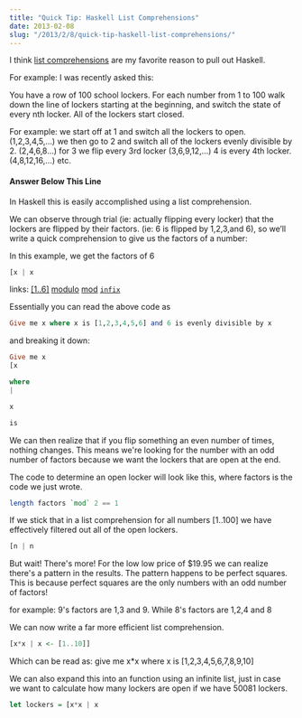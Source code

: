 ```yaml
---
title: "Quick Tip: Haskell List Comprehensions"
date: 2013-02-08
slug: "/2013/2/8/quick-tip-haskell-list-comprehensions/"
---
```


I think
[list comprehensions](http://learnyouahaskell.com/starting-out#im-a-list-comprehension)
are my favorite reason to pull out Haskell.

For example: I was recently asked this:

You have a row of 100 school lockers. For each number from 1
to 100 walk down the line of lockers starting at the
beginning, and switch the state of every nth locker. All of
the lockers start closed.

For example: we start off at 1 and switch all the lockers to
open. (1,2,3,4,5,…) we then go to 2 and switch all of the
lockers evenly divisible by 2. (2,4,6,8…) for 3 we flip
every 3rd locker (3,6,9,12,…) 4 is every 4th locker.
(4,8,12,16,…) etc.

#### Answer Below This Line

In Haskell this is easily accomplished using a list
comprehension.

We can observe through trial (ie: actually flipping every
locker) that the lockers are flipped by their factors. (ie:
6 is flipped by 1,2,3,and 6), so we’ll write a quick
comprehension to give us the factors of a number:

In this example, we get the factors of 6

```haskell
[x | x
```

links:
[[1..6]](http://learnyouahaskell.com/starting-out#texas-ranges)
[modulo](http://en.wikipedia.org/wiki/Modulo_operation)
[mod](http://zvon.org/other/haskell/Outputprelude/mod_f.html)
[`infix`](http://www.haskell.org/haskellwiki/Infix_operator)

Essentially you can read the above code as

```haskell
Give me x where x is [1,2,3,4,5,6] and 6 is evenly divisible by x
```

and breaking it down:

```haskell
Give me x
[x

where
|

x

is
```

We can then realize that if you flip something an even
number of times, nothing changes. This means we're looking
for the number with an odd number of factors because we want
the lockers that are open at the end.

The code to determine an open locker will look like this,
where factors is the code we just wrote.

```haskell
length factors `mod` 2 == 1
```

If we stick that in a list comprehension for all numbers
[1..100] we have effectively filtered out all of the open
lockers.

```haskell
[n | n
```

But wait! There's more! For the low low price of \$19.95 we
can realize there's a pattern in the results. The pattern
happens to be perfect squares. This is because perfect
squares are the only numbers with an odd number of factors!

for example: 9's factors are 1,3 and 9. While 8's factors
are 1,2,4 and 8

We can now write a far more efficient list comprehension.

```haskell
[x*x | x <- [1..10]]
```

Which can be read as: give me x\*x where x is
[1,2,3,4,5,6,7,8,9,10]

We can also expand this into an function using an infinite
list, just in case we want to calculate how many lockers are
open if we have 50081 lockers.

```haskell
let lockers = [x*x | x
```
